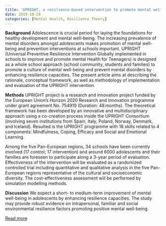 ```yaml
---
title: 'UPRIGHT, a resilience-based intervention to promote mental well-being in schools: study rationale and methodology for a European randomized controlled trial'
date: 2019-10-29
categories: [Mental Health, Resilience Theory]
---
```

**Background**
Adolescence is crucial period for laying the foundations for healthy development and mental well-being. The increasing prevalence of mental disorders amongst adolescents makes promotion of mental well-being and prevention interventions at schools important. UPRIGHT (Universal Preventive Resilience Intervention Globally implemented in schools to improve and promote mental Health for Teenagers) is designed as a whole school approach (school community, students and families) to promote a culture of mental well-being and prevent mental disorders by enhancing resilience capacities. The present article aims at describing the rationale, conceptual framework, as well as methodology of implementation and evaluation of the UPRIGHT intervention.

**Methods**
UPRIGHT project is a research and innovation project funded by the European Union’s Horizon 2020 Research and Innovation programme under grant agreement No. 754919 (Duration: 48 months). The theoretical framework has been developed by an innovative and multidisciplinary approach using a co-creation process inside the UPRIGHT Consortium (involving seven institutions from Spain, Italy, Poland, Norway, Denmark, and Iceland). Resulted is the UPRIGHT programme with 18 skills related to 4 components: Mindfulness, Coping, Efficacy and Social and Emotional Learning.

Among the five Pan-European regions, 34 schools have been currently involved (17 control; 17 intervention) and around 6000 adolescents and their families are foreseen to participate along a 3-year period of evaluation. Effectiveness of the intervention will be evaluated as a randomized controlled trial including quantitative and qualitative analysis in the five Pan-European regions representative of the cultural and socioeconomic diversity. The cost-effectiveness assessment will be performed by simulation modelling methods.

**Discussion**
We expect a short- to medium-term improvement of mental well-being in adolescents by enhancing resilience capacities. The study may provide robust evidence on intrapersonal, familiar and social environmental resilience factors promoting positive mental well-being.

[Read more](https://doi.org/10.1186/s12889-019-7759-0)